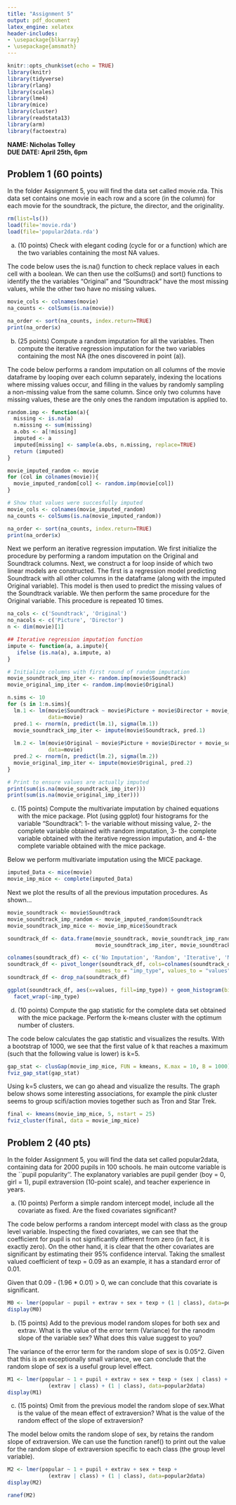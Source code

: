 ```yaml
---
title: "Assignment 5"
output: pdf_document
latex_engine: xelatex
header-includes:
- \usepackage{blkarray}
- \usepackage{amsmath}
---
```


```r
knitr::opts_chunk$set(echo = TRUE)
library(knitr)
library(tidyverse)
library(rlang)
library(scales)
library(lme4)
library(mice)
library(cluster)
library(readstata13)
library(arm)
library(factoextra)
```

**NAME: Nicholas Tolley**\
**DUE DATE: April 25th, 6pm**

## Problem 1 (60 points)

In the folder Assignment 5, you will find the data set called movie.rda. This data set contains one movie in each row and a score (in the column) for each movie for the soundtrack, the picture, the director, and the originality.

```r
rm(list=ls())
load(file='movie.rda')
load(file='popular2data.rda')
```

(a) (10 points) Check with elegant coding (cycle for or a function) which are the two variables containing the most NA values.

The code below uses the is.na() function to check replace values in each cell with a boolean. We can then use the colSums() and sort() functions to identify the the variables "Original" and "Soundtrack" have the most missing values, while the other two have no missing values.

```r
movie_cols <- colnames(movie)
na_counts <- colSums(is.na(movie))

na_order <- sort(na_counts, index.return=TRUE)
print(na_order$x)
```

(b) (25 points) Compute a random imputation for all the variables. Then compute the iterative regression imputation for the two variables containing the most NA (the ones discovered in point (a)).

The code below performs a random imputation on all columns of the movie dataframe by looping over each column separately, indexing the locations where missing values occur, and filling in the values by randomly sampling a non-missing value from the same column. Since only two columns have missing values, these are the only ones the random imputation is applied to.

```r

random.imp <- function(a){
  missing <- is.na(a)
  n.missing <- sum(missing)
  a.obs <- a[!missing]
  imputed <- a
  imputed[missing] <- sample(a.obs, n.missing, replace=TRUE)
  return (imputed)
}

movie_imputed_random <- movie
for (col in colnames(movie)){
  movie_imputed_random[col] <- random.imp(movie[col])
}

# Show that values were succesfully imputed
movie_cols <- colnames(movie_imputed_random)
na_counts <- colSums(is.na(movie_imputed_random))

na_order <- sort(na_counts, index.return=TRUE)
print(na_order$x)
```

Next we perform an iterative regression imputation. We first initialize the procedure by performing a random imputation on the Original and Soundtrack columns. Next, we construct a for loop inside of which two linear models are constructed. The first is a regression model predicting Soundtrack with all other columns in the dataframe (along with the imputed Original variable). This model is then used to predict the missing values of the Soundtrack variable. We then perform the same procedure for the Original variable. This procedure is repeated 10 times.

```r
na_cols <- c('Soundtrack', 'Original')
no_nacols <- c('Picture', 'Director')
n <- dim(movie)[1]

## Iterative regression imputation function
impute <- function(a, a.impute){
   ifelse (is.na(a), a.impute, a)
}

# Initialize columns with first round of random imputation
movie_soundtrack_imp_iter <- random.imp(movie$Soundtrack)
movie_original_imp_iter <- random.imp(movie$Original)

n.sims <- 10
for (s in 1:n.sims){
  lm.1 <- lm(movie$Soundtrack ~ movie$Picture + movie$Director + movie_original_imp_iter,
             data=movie)
  pred.1 <- rnorm(n, predict(lm.1), sigma(lm.1))
  movie_soundtrack_imp_iter <- impute(movie$Soundtrack, pred.1)
  
  lm.2 <- lm(movie$Original ~ movie$Picture + movie$Director + movie_soundtrack_imp_iter,
             data=movie)
  pred.2 <- rnorm(n, predict(lm.2), sigma(lm.2))
  movie_original_imp_iter <- impute(movie$Original, pred.2)
}

# Print to ensure values are actually imputed
print(sum(is.na(movie_soundtrack_imp_iter)))
print(sum(is.na(movie_original_imp_iter)))
```

(c) (15 points) Compute the multivariate imputation by chained equations with the mice package. Plot (using ggplot) four histograms for the variable "Soundtrack": 1- the variable without missing value, 2- the complete variable obtained with random imputation, 3- the complete variable obtained with the iterative regression imputation, and 4- the complete variable obtained with the mice package.

Below we perform multivariate imputation using the MICE package.

```r
imputed_Data <- mice(movie)
movie_imp_mice <- complete(imputed_Data)
```

Next we plot the results of all the previous imputation procedures. As shown...

```r
movie_soundtrack <- movie$Soundtrack
movie_soundtrack_imp_random <- movie_imputed_random$Soundtrack
movie_soundtrack_imp_mice <- movie_imp_mice$Soundtrack

soundtrack_df <- data.frame(movie_soundtrack, movie_soundtrack_imp_random,
                            movie_soundtrack_imp_iter, movie_soundtrack_imp_mice)

colnames(soundtrack_df) <- c('No Imputation', 'Random', 'Iterative', 'MICE')
soundtrack_df <- pivot_longer(soundtrack_df, cols=colnames(soundtrack_df),
                            names_to = "imp_type", values_to = "values")
soundtrack_df <- drop_na(soundtrack_df)

ggplot(soundtrack_df, aes(x=values, fill=imp_type)) + geom_histogram(bins=10) +
  facet_wrap(~imp_type)


```

(d) (10 points) Compute the gap statistic for the complete data set obtained with the mice package. Perform the k-means cluster with the optimum number of clusters.

The code below calculates the gap statistic and visualizes the results. With a bootstrap of 1000, we see that the first value of k that reaches a maximum (such that the following value is lower) is k=5.

```r
gap_stat <- clusGap(movie_imp_mice, FUN = kmeans, K.max = 10, B = 1000)
fviz_gap_stat(gap_stat)
```

Using k=5 clusters, we can go ahead and visualize the results. The graph below shows some interesting associations, for example the pink cluster seems to group scifi/action movies together such as Tron and Star Trek.

```r
final <- kmeans(movie_imp_mice, 5, nstart = 25)
fviz_cluster(final, data = movie_imp_mice)
```

## Problem 2 (40 pts)

In the folder Assignment 5, you will find the data set called popular2data, containing data for 2000 pupils in 100 schools. he main outcome variable is the \`\`pupil popularity''. The explanatory variables are pupil gender (boy = 0, girl = 1), pupil extraversion (10-point scale), and teacher experience in years.

(a) (10 points) Perform a simple random intercept model, include all the covariate as fixed. Are the fixed covariates significant?

The code below performs a random intercept model with class as the group level variable. Inspecting the fixed covariates, we can see that the coefficient for pupil is not significantly different from zero (in fact, it is exactly zero). On the other hand, it is clear that the other covariates are significant by estimating their 95% confidence interval. Taking the smallest valued coefficient of texp = 0.09 as an example, it has a standard error of 0.01.

Given that 0.09 - (1.96 \* 0.01) \> 0, we can conclude that this covariate is significant.

```r
M0 <- lmer(popular ~ pupil + extrav + sex + texp + (1 | class), data=popular2data)
display(M0)
```

(b) (15 points) Add to the previous model random slopes for both sex and extrav. What is the value of the error term (Variance) for the ranodm slope of the variable sex? What does this value suggest to you?

The variance of the error term for the random slope of sex is 0.05\^2. Given that this is an exceptionally small variance, we can conclude that the random slope of sex is a useful group level effect.

```r
M1 <- lmer(popular ~ 1 + pupil + extrav + sex + texp + (sex | class) + 
             (extrav | class) + (1 | class), data=popular2data)
display(M1)
```

(c) (15 points) Omit from the previous model the random slope of sex.What is the value of the mean effect of extraversion? What is the value of the random effect of the slope of extraversion?

The model below omits the random slope of sex, by retains the random slope of extraversion. We can use the function ranef() to print out the value for the random slope of extraversion specific to each class (the group level variable).

```r
M2 <- lmer(popular ~ 1 + pupil + extrav + sex + texp + 
             (extrav | class) + (1 | class), data=popular2data)
display(M2)

ranef(M2)
```
